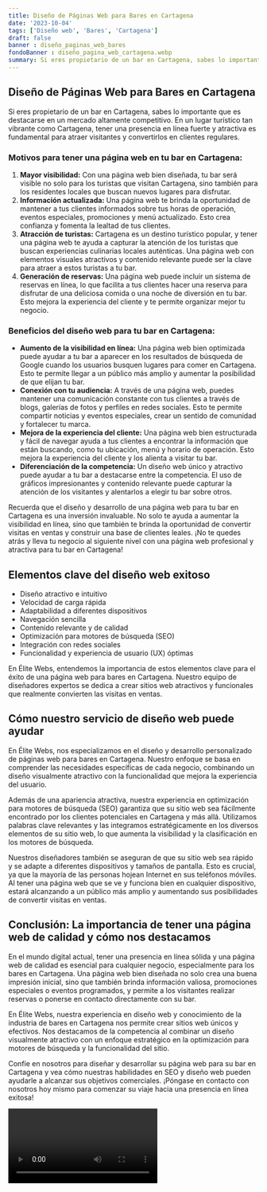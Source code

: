 ```yaml
---
title: Diseño de Páginas Web para Bares en Cartagena
date: '2023-10-04'
tags: ['Diseño web', 'Bares', 'Cartagena']
draft: false
banner : diseño_paginas_web_bares
fondoBanner : diseño_pagina_web_cartagena.webp
summary: Si eres propietario de un bar en Cartagena, sabes lo importante que es destacarse en un mercado altamente competitivo. En un lugar turístico tan vibrante como Cartagena, tener una presencia en línea fuerte y atractiva es fundamental para atraer visitantes y convertirlos en clientes regulares.
---
```


## Diseño de Páginas Web para Bares en Cartagena

Si eres propietario de un bar en Cartagena, sabes lo importante que es destacarse en un mercado altamente competitivo. En un lugar turístico tan vibrante como Cartagena, tener una presencia en línea fuerte y atractiva es fundamental para atraer visitantes y convertirlos en clientes regulares.

### Motivos para tener una página web en tu bar en Cartagena:

1. **Mayor visibilidad:** Con una página web bien diseñada, tu bar será visible no solo para los turistas que visitan Cartagena, sino también para los residentes locales que buscan nuevos lugares para disfrutar.
2. **Información actualizada:** Una página web te brinda la oportunidad de mantener a tus clientes informados sobre tus horas de operación, eventos especiales, promociones y menú actualizado. Esto crea confianza y fomenta la lealtad de tus clientes.
3. **Atracción de turistas:** Cartagena es un destino turístico popular, y tener una página web te ayuda a capturar la atención de los turistas que buscan experiencias culinarias locales auténticas. Una página web con elementos visuales atractivos y contenido relevante puede ser la clave para atraer a estos turistas a tu bar.
4. **Generación de reservas:** Una página web puede incluir un sistema de reservas en línea, lo que facilita a tus clientes hacer una reserva para disfrutar de una deliciosa comida o una noche de diversión en tu bar. Esto mejora la experiencia del cliente y te permite organizar mejor tu negocio.

### Beneficios del diseño web para tu bar en Cartagena:

- **Aumento de la visibilidad en línea:** Una página web bien optimizada puede ayudar a tu bar a aparecer en los resultados de búsqueda de Google cuando los usuarios busquen lugares para comer en Cartagena. Esto te permite llegar a un público más amplio y aumentar la posibilidad de que elijan tu bar.
- **Conexión con tu audiencia:** A través de una página web, puedes mantener una comunicación constante con tus clientes a través de blogs, galerías de fotos y perfiles en redes sociales. Esto te permite compartir noticias y eventos especiales, crear un sentido de comunidad y fortalecer tu marca.
- **Mejora de la experiencia del cliente:** Una página web bien estructurada y fácil de navegar ayuda a tus clientes a encontrar la información que están buscando, como tu ubicación, menú y horario de operación. Esto mejora la experiencia del cliente y los alienta a visitar tu bar.
- **Diferenciación de la competencia:** Un diseño web único y atractivo puede ayudar a tu bar a destacarse entre la competencia. El uso de gráficos impresionantes y contenido relevante puede capturar la atención de los visitantes y alentarlos a elegir tu bar sobre otros.

Recuerda que el diseño y desarrollo de una página web para tu bar en Cartagena es una inversión invaluable. No solo te ayuda a aumentar la visibilidad en línea, sino que también te brinda la oportunidad de convertir visitas en ventas y construir una base de clientes leales. ¡No te quedes atrás y lleva tu negocio al siguiente nivel con una página web profesional y atractiva para tu bar en Cartagena!

<GifSeo />

<Cta />

## Elementos clave del diseño web exitoso

- Diseño atractivo e intuitivo
- Velocidad de carga rápida
- Adaptabilidad a diferentes dispositivos
- Navegación sencilla
- Contenido relevante y de calidad
- Optimización para motores de búsqueda (SEO)
- Integración con redes sociales
- Funcionalidad y experiencia de usuario (UX) óptimas

En Élite Webs, entendemos la importancia de estos elementos clave para el éxito de una página web para bares en Cartagena. Nuestro equipo de diseñadores expertos se dedica a crear sitios web atractivos y funcionales que realmente convierten las visitas en ventas.

## Cómo nuestro servicio de diseño web puede ayudar

En Élite Webs, nos especializamos en el diseño y desarrollo personalizado de páginas web para bares en Cartagena. Nuestro enfoque se basa en comprender las necesidades específicas de cada negocio, combinando un diseño visualmente atractivo con la funcionalidad que mejora la experiencia del usuario.

Además de una apariencia atractiva, nuestra experiencia en optimización para motores de búsqueda (SEO) garantiza que su sitio web sea fácilmente encontrado por los clientes potenciales en Cartagena y más allá. Utilizamos palabras clave relevantes y las integramos estratégicamente en los diversos elementos de su sitio web, lo que aumenta la visibilidad y la clasificación en los motores de búsqueda.

Nuestros diseñadores también se aseguran de que su sitio web sea rápido y se adapte a diferentes dispositivos y tamaños de pantalla. Esto es crucial, ya que la mayoría de las personas hojean Internet en sus teléfonos móviles. Al tener una página web que se ve y funciona bien en cualquier dispositivo, estará alcanzando a un público más amplio y aumentando sus posibilidades de convertir visitas en ventas.

## Conclusión: La importancia de tener una página web de calidad y cómo nos destacamos

En el mundo digital actual, tener una presencia en línea sólida y una página web de calidad es esencial para cualquier negocio, especialmente para los bares en Cartagena. Una página web bien diseñada no solo crea una buena impresión inicial, sino que también brinda información valiosa, promociones especiales o eventos programados, y permite a los visitantes realizar reservas o ponerse en contacto directamente con su bar.

En Élite Webs, nuestra experiencia en diseño web y conocimiento de la industria de bares en Cartagena nos permite crear sitios web únicos y efectivos. Nos destacamos de la competencia al combinar un diseño visualmente atractivo con un enfoque estratégico en la optimización para motores de búsqueda y la funcionalidad del sitio.

Confíe en nosotros para diseñar y desarrollar su página web para su bar en Cartagena y vea cómo nuestras habilidades en SEO y diseño web pueden ayudarle a alcanzar sus objetivos comerciales. ¡Póngase en contacto con nosotros hoy mismo para comenzar su viaje hacia una presencia en línea exitosa!

<Video />

<CtaBot job='Bares' city='Cartagena'/>

<Gmaps query='Cartagena+españa+maps' />